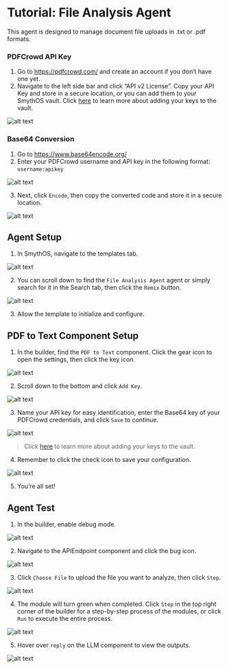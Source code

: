 # Tutorial: File Analysis Agent

This agent is designed to manage document file uploads in .txt or .pdf formats.

### PDFCrowd API Key

1. Go to https://pdfcrowd.com/ and create an account if you don’t have one yet.
2. Navigate to the left side bar and click “API v2 License”. Copy your API Key and store in a secure location, or you can add them to your SmythOS vault. Click [here](https://app.smythos.com/doc/#/vault/keysManagement?id=keys) to learn more about adding your keys to the vault.

<Image src="/img/file_analysis/Image 1.png" alt="alt text" />

### Base64 Conversion

1. Go to https://www.base64encode.org/
2. Enter your PDFCrowd username and API key in the following format: `username:apikey`

<Image src="/img/file_analysis/Image 2.png" alt="alt text" />

3. Next, click `Encode`, then copy the converted code and store it in a secure location.

<Image src="/img/file_analysis/Image 3.png" alt="alt text" />

## Agent Setup

1. In SmythOS, navigate to the templates tab.

<Image src="/img/file_analysis/Image 4.png" alt="alt text" />

2. You can scroll down to find the `File Analysis Agent` agent or simply search for it in the Search tab, then click the `Remix` button.

<Image src="/img/file_analysis/Image 5.png" alt="alt text" />

3. Allow the template to initialize and configure.

## PDF to Text Component Setup

1. In the builder, find the `PDF to Text` component. Click the gear icon to open the settings, then click the key icon.

<Image src="/img/file_analysis/Image 6.png" alt="alt text" />

2. Scroll down to the bottom and click `Add Key`.

<Image src="/img/file_analysis/Image 7.png" alt="alt text" />

3. Name your API key for easy identification, enter the Base64 key of your PDFCrowd credentials, and click `Save` to continue.

<Image src="/img/file_analysis/Image 8.png" alt="alt text" />

> Click [here](https://app.smythos.com/doc/#/vault/keysManagement?id=keys) to learn more about adding your keys to the vault.

4. Remember to click the check icon to save your configuration.

<Image src="/img/file_analysis/Image 9.png" alt="alt text" />

5. You’re all set!

## Agent Test

1. In the builder, enable debug mode.

<Image src="/img/file_analysis/Image 10.png" alt="alt text" />

2. Navigate to the APIEndpoint component and click the bug icon.

<Image src="/img/file_analysis/Image 11.png" alt="alt text" />

3. Click `Choose File` to upload the file you want to analyze, then click `Step`.

<Image src="/img/file_analysis/Image 12.png" alt="alt text" />

4. The module will turn green when completed. Click `Step` in the top right corner of the builder for a step-by-step process of the modules, or click `Run` to execute the entire process.

<Image src="/img/file_analysis/Image 13.png" alt="alt text" />

5. Hover over `reply` on the LLM component to view the outputs.

<Image src="/img/file_analysis/Image 14.png" alt="alt text" />

